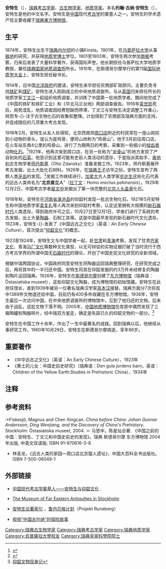 {{Infobox Scientist
|name              = 安特生<br>Johan Gunnar Andersson
|box_width         =
|image             =Andersson, Johan Gunnar i Hvar 8 dag 2 1906.jpg
|image_size        =150px
|caption           = 
|birth_date        = 1874年7月3日
|birth_place       = [[瑞典|瑞典]][[內爾徹|內爾徹]]Kinsta
|death_date        = 1960年10月29日
|death_place       = [[瑞典|瑞典]][[斯德哥尔摩|斯德哥尔摩]]
|residence         = 
|citizenship       = 
|nationality       = [[瑞典|瑞典]]
|ethnicity         = 
|field             =  [[考古学|考古学]]
|work_institutions = 
|alma_mater        = [[乌普萨拉大学|乌普萨拉大学]]
|doctoral_advisor  = 
|doctoral_students = 
|known_for         = [[东亚|东亚]]考古
|author_abbrev_bot = 
|author_abbrev_zoo = 
|influences        = 
|influenced        = 
|prizes            = 
|religion          = 
|footnotes         = 
|signature         =
}}
'''安特生'''（{{bd|1874年|7月3日|1960年|10月29日|catIdx=A}}），[[瑞典|瑞典]][[考古学家|考古学家]]、[[古生物学家|古生物学家]]、[[地质学家|地质学家]]。本名'''约翰·古纳·安特生'''（{{lang-sv|Johan Gunnar Andersson}}），安特生是他的中文名字。安特生是[[中国|中国]]现代[[考古学|考古学]]的奠基人之一。安特生的学术遗产现主要收藏于[[東方博物館_(瑞典)|瑞典東方博物馆]]。

==生平==

1874年，安特生出生于[[瑞典|瑞典]][[内尔彻|内尔彻]]的小镇Kinsta。1901年，在[[乌普萨拉大学|乌普萨拉大学]]从事[[极地|极地]]的研究，并获得[[地质学|地质学]][[博士|博士]]学位。1901至1903年，安特生两次参加[[南极|南极]]考察，归来后发表了大量科学著作，获得国际声誉。他长期担任乌普萨拉大学地质学教授，兼任[[瑞典国家地质调查所|瑞典国家地质调查所]]所长。1910年，在斯德哥尔摩举行的第11届[[国际地质学大会|国际地质学大会]]上，安特生担任秘书长。

1914年，应中国[[北洋政府|北洋政府]]的邀请，安特生来华担任农商部矿政顾问，主要负责寻找[[铁矿|铁矿]]和[[煤矿|煤矿]]。安特生进入刚刚成立的中央地质调查所，与从[[英国|英国]]归来担任所长的地质学家[[丁文江|丁文江]]一起组织地质调查，并训练了中国第一批地质学者。期间他完成了《中国的铁矿和铁矿工业》和《华北马兰台地》两部调查报告。1916年[[袁世凯|袁世凯]]死后，局势混乱，地质调查因经费短缺而停滞，丁文江与安特生决定调整工作重心，转而专-{}-注于古生物化石的收集和整理。计划得到了农商部及瑞典方面的支持，并促成随后的几项重大考古发现。

1918年2月，安特生从友人处得知，北京西南郊[[周口店|周口店]]附近的村民常在一座山岗拾到小动物的骨头，误认为是鸡骨，便将山岗称为“鸡骨山”。他于3月前往周口店，在火车站东南4公里的鸡骨山，进行了为期两日的考察，采集到一些细小的[[啮齿类|啮齿类]]动物[[化石|化石]]。<ref name="unesco0">{{cite web | url = http://www.unesco.org/ext/field/beijing/whc/pkm-site.htm | title = The Peking Man World Heritage Site at Zhoukoudian | accessdate = 2008年4月20日 | author =  | last =  | first =  | authorlink =  | coauthors =  | date =  | year =  | month =  | format =  | work =  | publisher = [[UNESCO|UNESCO]] | pages =  | doi =  | archiveurl = https://web.archive.org/web/20160623160018/http://www.unesco.org/ext/field/beijing/whc/pkm-site.htm | archivedate = 2016年6月23日 | quote = In February 1918, Johann Gunnar Andersson, a famous Swedish geologist and archaeologist, was told that there were some fossils at what was called Chicken-bone Hill near Zhoukoudian. He was then serving as an adviser on mineral affairs in the Ministry of Agriculture and Commerce of the Chinese Government. He showed much interest and, in the following month, made a survey at the hill where a lot of rodent fossil was collected. The rodent fossil was taken as chicken bones by local people and the Chicken-bone Hill was so named. The latter is nominated later as Locality 6 of the Peking Man Site. This discovery of the locality is not so important, but the survey led to a series of investigations in the region. | dead-url = no }}</ref>1921年，他再次来到周口店，在另一处称为“[[龙骨山|龙骨山]]”的地方发现了产自别处的[[石英|石英]]。他意识到这里可能有史前人类活动的遗存，于是指派其助手，[[奥地利|奥地利]]古生物学者[[师丹斯基|师丹斯基]]（Otto Zdansky）准备发掘工作。1923年，师丹斯基展开考古发掘，出土大批化石材料。1926年，在[[古斯塔夫六世·阿道夫|瑞典王子]]访华之际，安特生宣布了两颗人类[[牙齿|牙齿]]的发现。<ref name="unesco1">{{cite web | url = http://www.unesco.org/ext/field/beijing/whc/pkm-site.htm | title = The Peking Man World Heritage Site at Zhoukoudian | accessdate = 2008年4月20日 | author =  | last =  | first =  | authorlink =  | coauthors =  | date =  | year =  | month =  | format =  | work =  | publisher = [[UNESCO|UNESCO]] | pages =  | doi =  | archiveurl = https://web.archive.org/web/20160623160018/http://www.unesco.org/ext/field/beijing/whc/pkm-site.htm | archivedate = 2016年6月23日 | quote = In 1921, when Andersson and Otto Zdansky, an Austrian palaeontologist, made another survey at Zhoukoudian, local people informed them that there were more fossils on Dragon Bone Hill. They started an excavation and found some animal fossils and quartz fragments. The excavation brought along the discovery of two human-like teeth. One of them was an upper molar. It was found during the excavation. Another one was an unerupted lower premolar. It was found while preparing the fossil at the Institute of Palaeontology of Upsala University in Sweden. One year later, they continued the excavation at the locality. At the welcome ceremony for the Swedish Prince's visit to China on the 22nd of October in 1926, Andersson announced the discovery of two teeth of early man from Zhoukoudian. The news astonished the scientific world since at that time there had not been any discovery of any such ancient human fossil in China nor any other country in Asia. | dead-url = no }}</ref>发掘工作继续进行，[[加拿大|加拿大]]古人类学家[[步达生|步达生]]这些化石代表的远古人类命名为“'''北京直立人'''”（[[拉丁文|拉丁文]]：''Homo erectus pekinensis''）。1929年12月2日，中国考古学者[[裴文中|裴文中]]发掘出了第一块完整的[[北京人|北京人]][[头盖骨|头盖骨]]化石。

1918年秋，安特生在[[河南省|河南省]][[渑池县|渑池县]]的仰韶村发现一批古生物化石。1921年5月安特生和中国地质学家[[袁复礼|袁复礼]]等人再次来到仰韶村考察，认定这里拥有大规模的[[新石器时代|新石器时代]]人类遗存。得到政府许可之后，10月27日至12月1日，学者们进行了系统的考古发掘，出土大量[[陶器|陶器]]、石制工具等。这是中国最早发现的新石器时代文化遗存。1923年，安特生-{}-发表了《中国远古之文化》（英语：''An Early Chinese Culture''），首次提出“[[仰韶文化|仰韶文化]]”的概念。

1923至1924年，安特生又与中国学者一起，赴[[甘肃|甘肃]]和[[青海|青海]]考察，发现了甘肃[[齐家文化|齐家文化]]、青海[[马厂文化|马厂文化]]等数种文化类型，以无可辩驳的实物证据打破了当时流行于西方考古学界的所谓中国无[[石器时代|石器时代]]的理论，开创了中国史前文化研究的全新领域。

根据中瑞两国协议，中国政府同意安特生将陶器运回瑞典整理研究，在研究完成之后，再将其中的一半归还中国。安特生将其在仰韶发掘的约3万件未经修复的陶器和陶片运回瑞典。1926年，安特生在[[斯德哥尔摩|斯德哥尔摩]]创建了[[东亞博物馆|东方博物馆]]（瑞典语：Östasiatiska museet），这些仰韶文化陶器，成为博物馆的初始馆藏。安特生在此担任馆长，直到1939年被另一位著名瑞典汉学家[[高本汉|高本汉]]接替。瑞典方面分7次将其中1389件文物退还给中国，目前仍有400多件收藏在东方博物馆。1936年，安特生最后一次访问中国，在中央地质调查所的博物馆中，见到了他归还的文物。后来由于战乱，这批文物下落不明。2005年，[[中国地质博物馆|中国地质博物馆]]在库房中偶然发现了三箱陶罐和陶器碎片，经中瑞双方鉴定，确定是失踪已久的仰韶文物的一部分。<ref>[http://www.mycollect.net/info/71886.html 仰韶文物现身记]</ref>

安特生在中国工作十余年，作出了一生中最著名的成就。回到瑞典以后，他继续从事研究工作。1960年10月29日，安特生在斯德哥尔摩病逝，享年86岁。

==重要著作==

*《中华远古之文化》（英语：An Early Chinese Culture），1923年
*《黄土的儿女：中国史前史研究》（瑞典语：Den gula jordens barn，英语：Children of the Yellow Earth:Studies in Prehistoric China），1934年

==注释==
{{reflist}}

==参考资料==

:*Fiskesjö, Magnus and Chen Xingcan. ''China before China: Johan Gunnar Andersson, Ding Wenjiang, and the Discovery of China's Prehistory.'' Stockholm: Östasiatiska museet, 2004. ＝ 马思中，陈星灿合著. 《中国之前的中国：安特生、丁文江和中国史前史的发现》。瑞典 斯德哥尔摩 东方博物馆 2004年出版, 中英文双语版; ISBN 91-970616-3-8.
*林圣龙，《远古人类的家园—周口店北京猿人遗址》，中国大百科全书出版社。ISBN 7-500-06049-1

==外部链接==
*{{zh}}[http://www.cangdian.com/Doc/CangNews/html/060804150419.html 中国现代考古学奠基人——安特生与仰韶文化] {{Wayback|url=http://www.cangdian.com/Doc/CangNews/html/060804150419.html |date=20201203154358 }}. 
*{{en}}[http://www.ostasiatiska.se The Museum of Far Eastern Antiquities in Stockholm] {{Wayback|url=http://www.ostasiatiska.se/ |date=20040613220300 }}
*{{en}}[http://runeberg.org/authors/andersjg.html 安特生论著索引] {{Wayback|url=http://runeberg.org/authors/andersjg.html |date=20190609014544 }}，[[鲁内贝格计划|鲁内贝格计划]]（Projekt Runeberg）
*{{sv}}[https://web.archive.org/web/20180320170953/http://www.varldskulturmuseerna.se/ostasiatiskamuseet/om-museet1/  视频“中国古尔纳”的探险故事]

{{Authority control}}

{{DEFAULTSORT:Andersson, Johan}}
[[Category:瑞典古生物学家|Category:瑞典古生物学家]]
[[Category:瑞典考古学家|Category:瑞典考古学家]]
[[Category:瑞典地质学家|Category:瑞典地质学家]]
[[Category:烏普薩拉大學校友|Category:烏普薩拉大學校友]]
[[Category:瑞典皇家科學院院士|Category:瑞典皇家科學院院士]]